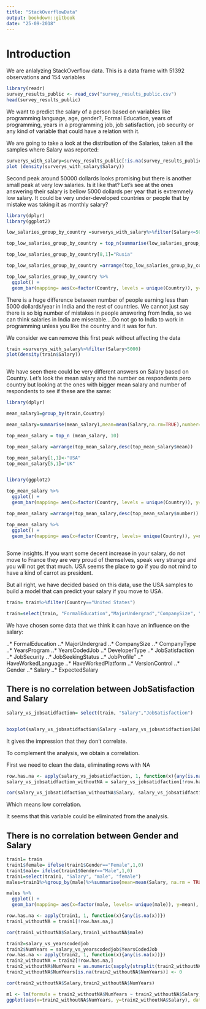 ```yaml
---
title: "StackOverflowData"
output: bookdown::gitbook
date: "25-09-2018"
---
```


# Introduction

We are anlalyzing StackOverflow data. This is a data frame with 51392 observations and 154 variables


```r
library(readr)
survey_results_public <- read_csv("survey_results_public.csv")
head(survey_results_public)
```

We want to predict the salary of a person based on variables like programming language, age, gender?, Formal Education, years of programming, years in a programming job, job satisfaction, job security or any kind of variable that could have a relation with it.

We are going to take a look at the distribution of the Salaries, taken all the samples where Salary was reported:

```r

surverys_with_salary=survey_results_public[!is.na(survey_results_public$Salary),]
plot (density(surverys_with_salary$Salary))


```

Second peak around 50000 dollards looks promising but there is another small peak at very low salaries. Is it like that?
Let's see at the ones answering their salary is bellow 5000 dollards per year that is extremmely low salary.
It could be very under-developed countries or people that by mistake was taking it as monthly salary?

```r

library(dplyr)
library(ggplot2)

low_salaries_group_by_country =surverys_with_salary%>%filter(Salary<=5000)%>%group_by(Country)

top_low_salaries_group_by_country = top_n(summarise(low_salaries_group_by_country,n=n()),10)

top_low_salaries_group_by_country[8,1]="Rusia"

top_low_salaries_group_by_country =arrange(top_low_salaries_group_by_country, desc(top_low_salaries_group_by_country$n))

top_low_salaries_group_by_country %>%
  ggplot() +
  geom_bar(mapping= aes(x=factor(Country, levels = unique(Country)), y=n), stat = "identity", fill="tan1", colour="sienna3")

```

There is a huge difference between number of people earning less than 5000 dollards/year in India and the rest of countries.
We cannot just say there is so big number of mistakes in people answering from India, so we can think salaries in India are
miserable....Do not go to India to work in programming unless you like the country and it was for fun.

We consider we can remove this first peak without affecting the data

```r

train =surverys_with_salary%>%filter(Salary>5000)
plot(density(train$Salary))



```

<!--Meter max mean salary y minimo -->

We have seen there could be very different answers on Salary based on Country. Let's look the mean salary and the number os respondents
pero country but looking at the ones with bigger mean salary and number of respondents to see if these are the same:

```r

library(dplyr)

mean_salary1=group_by(train,Country)

mean_salary=summarise(mean_salary1,mean=mean(Salary,na.rm=TRUE),number=n())

top_mean_salary = top_n (mean_salary, 10)

top_mean_salary =arrange(top_mean_salary,desc(top_mean_salary$mean))

top_mean_salary[1,1]<-"USA"
top_mean_salary[5,1]="UK"


library(ggplot2)

top_mean_salary %>%
  ggplot() +
  geom_bar(mapping= aes(x=factor(Country, levels = unique(Country)), y=mean), stat = "identity", fill="tan1", colour="sienna3")

top_mean_salary =arrange(top_mean_salary,desc(top_mean_salary$number))

top_mean_salary %>%
  ggplot() +
  geom_bar(mapping= aes(x=factor(Country, levels= unique(Country)), y=number), stat="identity", fill="tan1", colour="sienna3")
  


```

Some insights. If you want some decent increase in your salary, do not move to France they are very proud of themselves, speak very strange and you will not get that much. USA seems the place to go if you do not mind to have a kind of carrot as president.

But all right, we have decided based on this data, use the USA samples to build a model that can predict your salary if you move to USA.

```r

train= train%>%filter(Country=="United States")

train=select(train, "FormalEducation","MajorUndergrad","CompanySize", "CompanyType", "YearsProgram", "YearsCodedJob", "DeveloperType", "JobSatisfaction", "JobSecurity", "JobSeekingStatus", "JobProfile", "HaveWorkedLanguage", "HaveWorkedPlatform", "VersionControl", "Gender","Salary","ExpectedSalary")

```

We have chosen some data that we think it can have an influence on the salary:

..* FormalEducation
..* MajorUndergrad
..* CompanySize
..* CompanyType
..* YearsProgram
..* YearsCodedJob
..* DeveloperType
..* JobSatisfaction
..* JobSecurity
..* JobSeekingStatus
..* JobProfile"
..* HaveWorkedLanguage
..* HaveWorkedPlatform
..* VersionControl
..* Gender
..* Salary
..* ExpectedSalary


## There is no correlation between JobSatisfaction and Salary

```r

salary_vs_jobsatidfaction= select(train, "Salary","JobSatisfaction")


boxplot(salary_vs_jobsatidfaction$Salary ~salary_vs_jobsatidfaction$JobSatisfaction)

```

It gives the impression that they don't correlate.

To complement the analysis, we obtain a correlation.

First we need to clean the data, eliminating rows with NA

```r

row.has.na <- apply(salary_vs_jobsatidfaction, 1, function(x){any(is.na(x))})
salary_vs_jobsatidfaction_withoutNA = salary_vs_jobsatidfaction[!row.has.na,]

cor(salary_vs_jobsatidfaction_withoutNA$Salary, salary_vs_jobsatidfaction_withoutNA$JobSatisfaction)

```
Which means low correlation.

It seems that this variable could be eliminated from the analysis.

## There is no correlation between Gender and Salary

```r

train1= train
train1$female= ifelse(train1$Gender=="Female",1,0)
train1$male= ifelse(train1$Gender=="Male",1,0)
train1=select(train1, "Salary", "male", "female")
males=train1%>%group_by(male)%>%summarise(mean=mean(Salary, na.rm = TRUE, number=n()))

males %>%
  ggplot() +
  geom_bar(mapping= aes(x=factor(male, levels= unique(male)), y=mean), stat="identity", fill="tan1", colour="sienna3")

row.has.na <- apply(train1, 1, function(x){any(is.na(x))})
train1_withoutNA = train1[!row.has.na,]

cor(train1_withoutNA$Salary,train1_withoutNA$male)

```

```r

train2=salary_vs_yearscodedjob
train2$NumYears = salary_vs_yearscodedjob$YearsCodedJob
row.has.na <- apply(train2, 1, function(x){any(is.na(x))})
train2_withoutNA = train2[!row.has.na,]
train2_withoutNA$NumYears = as.numeric(sapply(strsplit(train2_withoutNA$NumYears, " "), "[[", 1))
train2_withoutNA$NumYears[is.na(train2_withoutNA$NumYears)] <- 0

cor(train2_withoutNA$Salary,train2_withoutNA$NumYears)

m1 <- lm(formula = train2_withoutNA$NumYears ~ train2_withoutNA$Salary, data = train2_withoutNA)
ggplot(aes(x=train2_withoutNA$NumYears, y=train2_withoutNA$Salary), data = train2_withoutNA) + geom_point() + geom_smooth(method = "lm")

```